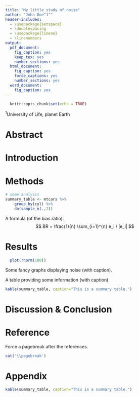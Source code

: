 ```yaml
---
title: "My little study of noise"
author: "John Doe^1^"
header-includes:
  - \usepackage{setspace}
  - \doublespacing
  - \usepackage{lineno}
  - \linenumbers
output:
  pdf_document:
    fig_caption: yes
    keep_tex: yes
    number_sections: yes
  html_document:
    fig_caption: yes
    force_captions: yes
    number_sections: yes
  word_document:
    fig_caption: yes
---
```


```r
  knitr::opts_chunk$set(echo = TRUE)
```

^1^University of Life, planet Earth

# Abstract

# Introduction

# Methods

```r
# some analysis
summary_table <- mtcars %>% 
    group_by(cyl) %>%
    do(sample_n(.,2))
```

A formula (of the bias ratio):
$$ BR = \frac{1}{n} \sum_{i=1}^{n} e_i / |e_i| $$

# Results

```r
  plot(rnorm(100))
```

Some fancy graphs displaying noise (with caption).

A table providing some information (with caption)

```r
kable(summary_table, caption="This is a summary table.")
```

# Discussion & Conclusion

# Reference

Force a pagebreak after the references.

```r
cat('\\pagebreak')
```
# Appendix

```r
kable(summary_table, caption="This is a summary table.")
```


